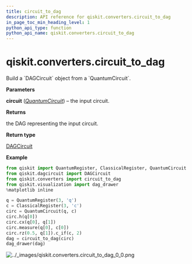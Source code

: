 ```yaml
---
title: circuit_to_dag
description: API reference for qiskit.converters.circuit_to_dag
in_page_toc_min_heading_level: 1
python_api_type: function
python_api_name: qiskit.converters.circuit_to_dag
---
```


# qiskit.converters.circuit\_to\_dag

<Function id="qiskit.converters.circuit_to_dag" isDedicatedPage={true} github="https://github.com/qiskit/qiskit/tree/stable/0.19/qiskit/converters/circuit_to_dag.py" signature="circuit_to_dag(circuit)">
  Build a `DAGCircuit` object from a `QuantumCircuit`.

  **Parameters**

  **circuit** ([*QuantumCircuit*](qiskit.circuit.QuantumCircuit "qiskit.circuit.QuantumCircuit")) – the input circuit.

  **Returns**

  the DAG representing the input circuit.

  **Return type**

  [DAGCircuit](qiskit.dagcircuit.DAGCircuit "qiskit.dagcircuit.DAGCircuit")

  **Example**

  ```python
  from qiskit import QuantumRegister, ClassicalRegister, QuantumCircuit
  from qiskit.dagcircuit import DAGCircuit
  from qiskit.converters import circuit_to_dag
  from qiskit.visualization import dag_drawer
  %matplotlib inline

  q = QuantumRegister(3, 'q')
  c = ClassicalRegister(3, 'c')
  circ = QuantumCircuit(q, c)
  circ.h(q[0])
  circ.cx(q[0], q[1])
  circ.measure(q[0], c[0])
  circ.rz(0.5, q[1]).c_if(c, 2)
  dag = circuit_to_dag(circ)
  dag_drawer(dag)
  ```

  ![../\_images/qiskit.converters.circuit\_to\_dag\_0\_0.png](/images/api/qiskit/0.33/qiskit.converters.circuit_to_dag_0_0.png)
</Function>


